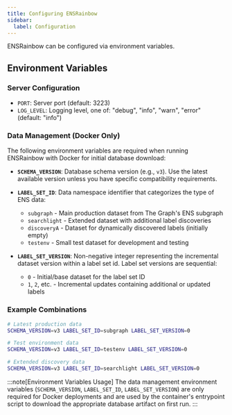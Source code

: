 ```yaml
---
title: Configuring ENSRainbow
sidebar:
  label: Configuration
---
```


ENSRainbow can be configured via environment variables.

## Environment Variables

### Server Configuration

- `PORT`: Server port (default: 3223)
- `LOG_LEVEL`: Logging level, one of: "debug", "info", "warn", "error" (default: "info")

### Data Management (Docker Only)

The following environment variables are required when running ENSRainbow with Docker for initial database download:

- **`SCHEMA_VERSION`**: Database schema version (e.g., `v3`). Use the latest available version unless you have specific compatibility requirements.

- **`LABEL_SET_ID`**: Data namespace identifier that categorizes the type of ENS data:
  - `subgraph` - Main production dataset from The Graph's ENS subgraph
  - `searchlight` - Extended dataset with additional label discoveries
  - `discoveryA` - Dataset for dynamically discovered labels (initially empty)
  - `testenv` - Small test dataset for development and testing

- **`LABEL_SET_VERSION`**: Non-negative integer representing the incremental dataset version within a label set id. Label set versions are sequential:
  - `0` - Initial/base dataset for the label set ID
  - `1`, `2`, etc. - Incremental updates containing additional or updated labels

### Example Combinations

```bash
# Latest production data
SCHEMA_VERSION=v3 LABEL_SET_ID=subgraph LABEL_SET_VERSION=0

# Test environment data
SCHEMA_VERSION=v3 LABEL_SET_ID=testenv LABEL_SET_VERSION=0

# Extended discovery data
SCHEMA_VERSION=v3 LABEL_SET_ID=searchlight LABEL_SET_VERSION=0
```

:::note[Environment Variables Usage]
The data management environment variables (`SCHEMA_VERSION`, `LABEL_SET_ID`, `LABEL_SET_VERSION`) are only required for Docker deployments and are used by the container's entrypoint script to download the appropriate database artifact on first run.
:::
